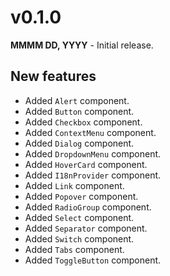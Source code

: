 # v0.1.0

**MMMM DD, YYYY** - Initial release.

## New features

- Added `Alert` component.
- Added `Button` component.
- Added `Checkbox` component.
- Added `ContextMenu` component.
- Added `Dialog` component.
- Added `DropdownMenu` component.
- Added `HoverCard` component.
- Added `I18nProvider` component.
- Added `Link` component.
- Added `Popover` component.
- Added `RadioGroup` component.
- Added `Select` component.
- Added `Separator` component.
- Added `Switch` component.
- Added `Tabs` component.
- Added `ToggleButton` component.
